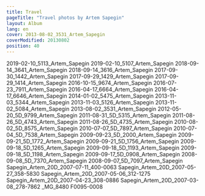 ```yaml
---
title: Travel
pageTitle: "Travel photos by Artem Sapegin"
layout: Album
lang: en
cover: 2013-08-02_3531_Artem_Sapegin
coverModified: 20130802
position: 40
---
```


2019-02-10_5113_Artem_Sapegin
2019-02-10_5107_Artem_Sapegin
2018-09-14_3641_Artem_Sapegin
2018-09-14_3616_Artem_Sapegin
2017-09-30_1442_Artem_Sapegin
2017-09-29_1429_Artem_Sapegin
2017-09-29_1414_Artem_Sapegin
2016-10-15_9674_Artem_Sapegin
2016-07-23_7911_Artem_Sapegin
2016-04-17_6664_Artem_Sapegin
2016-04-17_6646_Artem_Sapegin
2014-01-02_5475_Artem_Sapegin
2013-11-03_5344_Artem_Sapegin
2013-11-03_5126_Artem_Sapegin
2013-11-02_5084_Artem_Sapegin
2013-08-02_3531_Artem_Sapegin
2012-05-20_5D_9799_Artem_Sapegin
2011-08-31_5D_5315_Artem_Sapegin
2011-08-26_5D_4743_Artem_Sapegin
2011-08-26_5D_4735_Artem_Sapegin
2010-08-02_5D_8575_Artem_Sapegin
2010-07-07_5D_7897_Artem_Sapegin
2010-07-04_5D_7538_Artem_Sapegin
2009-09-23_5D_2000_Artem_Sapegin
2009-09-21_5D_1772_Artem_Sapegin
2009-09-21_5D_1756_Artem_Sapegin
2009-09-18_5D_1265_Artem_Sapegin
2009-09-18_5D_1193_Artem_Sapegin
2009-09-18_5D_1198_Artem_Sapegin
2009-09-17_5D_0908_Artem_Sapegin
2008-09-08_5D_7370_Artem_Sapegin
2008-09-07_5D_7097_Artem_Sapegin
Sapegin_Artem_20D_2007-07-11_400-0063
Sapegin_Artem_20D_2007-05-27_358-5830
Sapegin_Artem_20D_2007-05-06_312-1275
Sapegin_Artem_20D_2007-04-23_308-0886
Sapegin_Artem_20D_2007-03-08_278-7862
_MG_8480
F0095-0008
